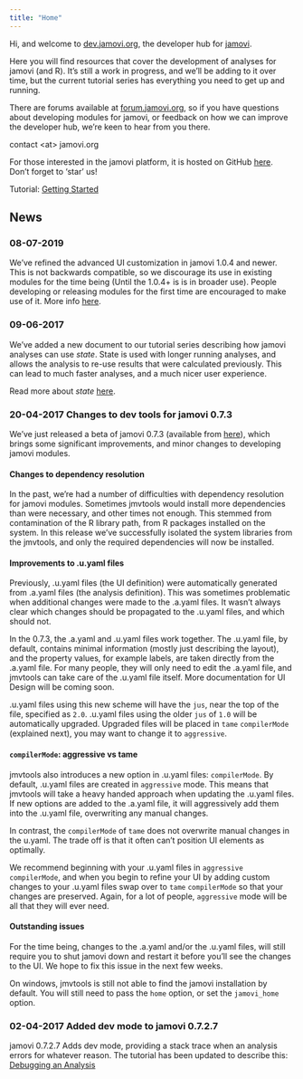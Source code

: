 ```yaml
---
title: "Home"
---
```


Hi, and welcome to [dev.jamovi.org](https://dev.jamovi.org), the developer hub for [jamovi](https://www.jamovi.org).

Here you will find resources that cover the development of analyses for jamovi (and R). It's still a work in progress, and we'll be adding to it over time, but the current tutorial series has everything you need to get up and running.

There are forums available at [forum.jamovi.org](https://forum.jamovi.org), so if you have questions about developing modules for jamovi, or feedback on how we can improve the developer hub, we're keen to hear from you there.

contact \<at\> jamovi.org

For those interested in the jamovi platform, it is hosted on GitHub [here](https://github.com/jamovi/jamovi). Don't forget to 'star' us!

Tutorial: [Getting Started](tuts0101-getting-started.html)

## News

### 08-07-2019

We've refined the advanced UI customization in jamovi 1.0.4 and newer. This is not backwards compatible, so we discourage its use in existing modules for the time being (Until the 1.0.4+ is is in broader use). People developing or releasing modules for the first time are encouraged to make use of it. More info [here](ui-advanced-customisation.html).

### 09-06-2017

We've added a new document to our tutorial series describing how jamovi analyses can use *state*. State is used with longer running analyses, and allows the analysis to re-use results that were calculated previously. This can lead to much faster analyses, and a much nicer user experience.

Read more about *state* [here](tuts0203-state.html).

### 20-04-2017 Changes to dev tools for jamovi 0.7.3

We've just released a beta of jamovi 0.7.3 (available from [here](https://www.jamovi.org/download.html)), which brings some significant improvements, and minor changes to developing jamovi modules.

#### Changes to dependency resolution

In the past, we're had a number of difficulties with dependency resolution for jamovi modules. Sometimes jmvtools would install more dependencies than were necessary, and other times not enough. This stemmed from contamination of the R library path, from R packages installed on the system. In this release we've successfully isolated the system libraries from the jmvtools, and only the required dependencies will now be installed.

#### Improvements to .u.yaml files

Previously, .u.yaml files (the UI definition) were automatically generated from .a.yaml files (the analysis definition). This was sometimes problematic when additional changes were made to the .a.yaml files. It wasn't always clear which changes should be propagated to the .u.yaml files, and which should not.

In the 0.7.3, the .a.yaml and .u.yaml files work together. The .u.yaml file, by default, contains minimal information (mostly just describing the layout), and the property values, for example labels, are taken directly from the .a.yaml file. For many people, they will only need to edit the .a.yaml file, and jmvtools can take care of the .u.yaml file itself. More documentation for UI Design will be coming soon.

.u.yaml files using this new scheme will have the `jus`, near the top of the file, specified as `2.0`. .u.yaml files using the older `jus` of `1.0` will be automatically upgraded. Upgraded files will be placed in `tame` `compilerMode` (explained next), you may want to change it to `aggressive`.

#### `compilerMode`: aggressive vs tame

jmvtools also introduces a new option in .u.yaml files: `compilerMode`. By default, .u.yaml files are created in `aggressive` mode. This means that jmvtools will take a heavy handed approach when updating the .u.yaml files. If new options are added to the .a.yaml file, it will aggressively add them into the .u.yaml file, overwriting any manual changes.

In contrast, the `compilerMode` of `tame` does not overwrite manual changes in the u.yaml. The trade off is that it often can't position UI elements as optimally.

We recommend beginning with your .u.yaml files in `aggressive` `compilerMode`, and when you begin to refine your UI by adding custom changes to your .u.yaml files swap over to `tame` `compilerMode` so that your changes are preserved. Again, for a lot of people, `aggressive` mode will be all that they will ever need.

#### Outstanding issues

For the time being, changes to the .a.yaml and/or the .u.yaml files, will still require you to shut jamovi down and restart it before you'll see the changes to the UI. We hope to fix this issue in the next few weeks.

On windows, jmvtools is still not able to find the jamovi installation by default. You will still need to pass the `home` option, or set the `jamovi_home` option.

### 02-04-2017 Added dev mode to jamovi 0.7.2.7

jamovi 0.7.2.7 Adds dev mode, providing a stack trace when an analysis errors for whatever reason. The tutorial has been updated to describe this: [Debugging an Analysis](tuts0105-debugging-an-analysis.html)
